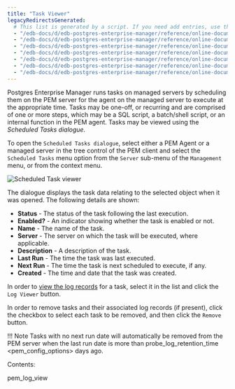```yaml
---
title: "Task Viewer"
legacyRedirectsGenerated:
  # This list is generated by a script. If you need add entries, use the `legacyRedirects` key.
  - "/edb-docs/d/edb-postgres-enterprise-manager/reference/online-documentation/7.12/pem_task_view.html"
  - "/edb-docs/d/edb-postgres-enterprise-manager/reference/online-documentation/7.14/pem_task_view.html"
  - "/edb-docs/d/edb-postgres-enterprise-manager/reference/online-documentation/7.15/pem_task_view.html"
  - "/edb-docs/d/edb-postgres-enterprise-manager/reference/online-documentation/7.16/pem_task_view.html"
  - "/edb-docs/d/edb-postgres-enterprise-manager/reference/online-documentation/7.6/pem_task_view.html"
  - "/edb-docs/d/edb-postgres-enterprise-manager/reference/online-documentation/7.7/pem_task_view.html"
  - "/edb-docs/d/edb-postgres-enterprise-manager/reference/online-documentation/7.8/pem_task_view.html"
---
```


<div id="pem_task_view" class="registered_link"></div>

Postgres Enterprise Manager runs tasks on managed servers by scheduling them on the PEM server for the agent on the managed server to execute at the appropriate time. Tasks may be one-off, or recurring and are comprised of one or more steps, which may be a SQL script, a batch/shell script, or an internal function in the PEM agent. Tasks may be viewed using the *Scheduled Tasks dialogue.*

To open the `Scheduled Tasks dialogue`, select either a PEM Agent or a managed server in the tree control of the PEM client and select the `Scheduled Tasks` menu option from the `Server` sub-menu of the `Management` menu, or from the context menu.

![Scheduled Task viewer](../../images/pem_task_view.png)

The dialogue displays the task data relating to the selected object when it was opened. The following details are shown:

-   **Status** - The status of the task following the last execution.
-   **Enabled?** - An indicator showing whether the task is enabled or not.
-   **Name** - The name of the task.
-   **Server** - The server on which the task will be executed, where applicable.
-   **Description** - A description of the task.
-   **Last Run** - The time the task was last executed.
-   **Next Run** - The time the task is next scheduled to execute, if any.
-   **Created** - The time and date that the task was created.

In order to [view the log records](01_pem_log_view/#pem_log_view) for a task, select it in the list and click the `Log Viewer` button.

In order to remove tasks and their associated log records (if present), click the checkbox to select each task to be removed, and then click the `Remove` button.

!!! Note
    Tasks with no next run date will automatically be removed from the PEM server when the last run date is more than <span class="title-ref">probe_log_retention_time &lt;pem_config_options></span> days ago.

Contents:

<div class="toctree" maxdepth="2">

pem_log_view

</div>
